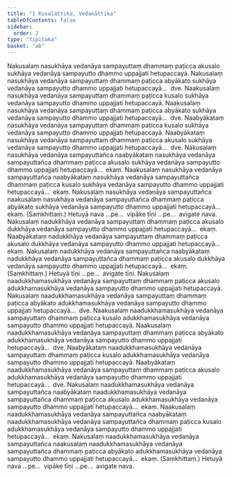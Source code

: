 ```yaml
---
title: "1 Kusalattika, Vedanāttika"
tableOfContents: false
sidebar:
  order: 2
type: "tipitaka"
basket: "ab"
---
```



<DynamicBreadcrumb />

<Division number="1">

<Paragraph number="2">
Nakusalaṃ nasukhāya vedanāya sampayuttaṃ dhammaṃ paṭicca akusalo sukhāya vedanāya sampayutto dhammo uppajjati hetupaccayā. Nakusalaṃ nasukhāya vedanāya sampayuttaṃ dhammaṃ paṭicca abyākato sukhāya vedanāya sampayutto dhammo uppajjati hetupaccayā…  dve.
</Paragraph>

<Paragraph number="3">
Naakusalaṃ nasukhāya vedanāya sampayuttaṃ dhammaṃ paṭicca kusalo sukhāya vedanāya sampayutto dhammo uppajjati hetupaccayā. Naakusalaṃ nasukhāya vedanāya sampayuttaṃ dhammaṃ paṭicca abyākato sukhāya vedanāya sampayutto dhammo uppajjati hetupaccayā…  dve.
</Paragraph>

<Paragraph number="4">
Naabyākataṃ nasukhāya vedanāya sampayuttaṃ dhammaṃ paṭicca kusalo sukhāya vedanāya sampayutto dhammo uppajjati hetupaccayā. Naabyākataṃ nasukhāya vedanāya sampayuttaṃ dhammaṃ paṭicca akusalo sukhāya vedanāya sampayutto dhammo uppajjati hetupaccayā…  dve.
</Paragraph>

<Paragraph number="5">
Nakusalaṃ nasukhāya vedanāya sampayuttañca naabyākataṃ nasukhāya vedanāya sampayuttañca dhammaṃ paṭicca akusalo sukhāya vedanāya sampayutto dhammo uppajjati hetupaccayā…  ekaṃ.
</Paragraph>

<Paragraph number="6">
Naakusalaṃ nasukhāya vedanāya sampayuttañca naabyākataṃ nasukhāya vedanāya sampayuttañca dhammaṃ paṭicca kusalo sukhāya vedanāya sampayutto dhammo uppajjati hetupaccayā…  ekaṃ.
</Paragraph>

<Paragraph number="7">
Nakusalaṃ nasukhāya vedanāya sampayuttañca naakusalaṃ nasukhāya vedanāya sampayuttañca dhammaṃ paṭicca abyākato sukhāya vedanāya sampayutto dhammo uppajjati hetupaccayā…  ekaṃ. (Saṃkhittaṃ.)
</Paragraph>

<Paragraph number="8">
Hetuyā nava …pe…  vipāke tīṇi …pe…  avigate nava.
</Paragraph>

</Division>
<Division number="2">

<Paragraph number="9">
Nakusalaṃ nadukkhāya vedanāya sampayuttaṃ dhammaṃ paṭicca akusalo dukkhāya vedanāya sampayutto dhammo uppajjati hetupaccayā…  ekaṃ.
</Paragraph>

<Paragraph number="10">
Naabyākataṃ nadukkhāya vedanāya sampayuttaṃ dhammaṃ paṭicca akusalo dukkhāya vedanāya sampayutto dhammo uppajjati hetupaccayā…  ekaṃ.
</Paragraph>

<Paragraph number="11">
Nakusalaṃ nadukkhāya vedanāya sampayuttañca naabyākataṃ nadukkhāya vedanāya sampayuttañca dhammaṃ paṭicca akusalo dukkhāya vedanāya sampayutto dhammo uppajjati hetupaccayā…  ekaṃ. (Saṃkhittaṃ.)
</Paragraph>

<Paragraph number="12">
Hetuyā tīṇi …pe…  avigate tīṇi.
</Paragraph>

</Division>
<Division number="3">

<Paragraph number="13">
Nakusalaṃ naadukkhamasukhāya vedanāya sampayuttaṃ dhammaṃ paṭicca akusalo adukkhamasukhāya vedanāya sampayutto dhammo uppajjati hetupaccayā. Nakusalaṃ naadukkhamasukhāya vedanāya sampayuttaṃ dhammaṃ paṭicca abyākato adukkhamasukhāya vedanāya sampayutto dhammo uppajjati hetupaccayā…  dve.
</Paragraph>

<Paragraph number="14">
Naakusalaṃ naadukkhamasukhāya vedanāya sampayuttaṃ dhammaṃ paṭicca kusalo adukkhamasukhāya vedanāya sampayutto dhammo uppajjati hetupaccayā. Naakusalaṃ naadukkhamasukhāya vedanāya sampayuttaṃ dhammaṃ paṭicca abyākato adukkhamasukhāya vedanāya sampayutto dhammo uppajjati hetupaccayā…  dve.
</Paragraph>

<Paragraph number="15">
Naabyākataṃ naadukkhamasukhāya vedanāya sampayuttaṃ dhammaṃ paṭicca kusalo adukkhamasukhāya vedanāya sampayutto dhammo uppajjati hetupaccayā. Naabyākataṃ naadukkhamasukhāya vedanāya sampayuttaṃ dhammaṃ paṭicca akusalo adukkhamasukhāya vedanāya sampayutto dhammo uppajjati hetupaccayā…  dve.
</Paragraph>

<Paragraph number="16">
Nakusalaṃ naadukkhamasukhāya vedanāya sampayuttañca naabyākataṃ naadukkhamasukhāya vedanāya sampayuttañca dhammaṃ paṭicca akusalo adukkhamasukhāya vedanāya sampayutto dhammo uppajjati hetupaccayā…  ekaṃ.
</Paragraph>

<Paragraph number="17">
Naakusalaṃ naadukkhamasukhāya vedanāya sampayuttañca naabyākataṃ naadukkhamasukhāya vedanāya sampayuttañca dhammaṃ paṭicca kusalo adukkhamasukhāya vedanāya sampayutto dhammo uppajjati hetupaccayā…  ekaṃ.
</Paragraph>

<Paragraph number="18">
Nakusalaṃ naadukkhamasukhāya vedanāya sampayuttañca naakusalaṃ naadukkhamasukhāya vedanāya sampayuttañca dhammaṃ paṭicca abyākato adukkhamasukhāya vedanāya sampayutto dhammo uppajjati hetupaccayā…  ekaṃ. (Saṃkhittaṃ.)
</Paragraph>

<Paragraph number="19">
Hetuyā nava …pe…  vipāke tīṇi …pe…  avigate nava.
</Paragraph>
</Division>